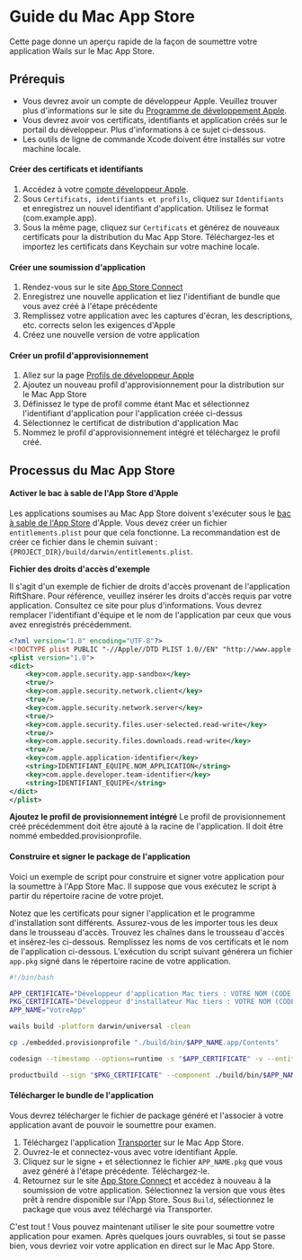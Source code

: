 # Guide du Mac App Store

Cette page donne un aperçu rapide de la façon de soumettre votre application Wails sur le Mac App Store.

## Prérequis

- Vous devrez avoir un compte de développeur Apple. Veuillez trouver plus d'informations sur le site du [Programme de développement Apple](https://developer.apple.com/support/compare-memberships/).
- Vous devrez avoir vos certificats, identifiants et application créés sur le portail du développeur. Plus d'informations à ce sujet ci-dessous.
- Les outils de ligne de commande Xcode doivent être installés sur votre machine locale.

#### Créer des certificats et identifiants

1. Accédez à votre [compte développeur Apple](https://developer.apple.com/account/).
2. Sous `Certificats, identifiants et profils`, cliquez sur `Identifiants` et enregistrez un nouvel identifiant d'application. Utilisez le format (com.example.app).
3. Sous la même page, cliquez sur `Certificats` et générez de nouveaux certificats pour la distribution du Mac App Store. Téléchargez-les et importez les certificats dans Keychain sur votre machine locale.

#### Créer une soumission d'application

1. Rendez-vous sur le site [App Store Connect](https://appstoreconnect.apple.com/apps)
2. Enregistrez une nouvelle application et liez l'identifiant de bundle que vous avez créé à l'étape précédente
3. Remplissez votre application avec les captures d'écran, les descriptions, etc. corrects selon les exigences d'Apple
4. Créez une nouvelle version de votre application

#### Créer un profil d'approvisionnement

1. Allez sur la page [Profils de développeur Apple](https://developer.apple.com/account/resources/profiles/list)
2. Ajoutez un nouveau profil d'approvisionnement pour la distribution sur le Mac App Store
3. Définissez le type de profil comme étant Mac et sélectionnez l'identifiant d'application pour l'application créée ci-dessus
4. Sélectionnez le certificat de distribution d'application Mac
5. Nommez le profil d'approvisionnement intégré et téléchargez le profil créé.

## Processus du Mac App Store

#### Activer le bac à sable de l'App Store d'Apple

Les applications soumises au Mac App Store doivent s'exécuter sous le [bac à sable de l'App Store](https://developer.apple.com/app-sandboxing/) d'Apple. Vous devez créer un fichier `entitlements.plist` pour que cela fonctionne. La recommandation est de créer ce fichier dans le chemin suivant : `{PROJECT_DIR}/build/darwin/entitlements.plist`.

**Fichier des droits d'accès d'exemple**

Il s'agit d'un exemple de fichier de droits d'accès provenant de l'application RiftShare. Pour référence, veuillez insérer les droits d'accès requis par votre application. Consultez ce site pour plus d'informations. Vous devrez remplacer l'identifiant d'équipe et le nom de l'application par ceux que vous avez enregistrés précédemment.

```xml title="entitlements.plist"
<?xml version="1.0" encoding="UTF-8"?>
<!DOCTYPE plist PUBLIC "-//Apple//DTD PLIST 1.0//EN" "http://www.apple.com/DTDs/PropertyList-1.0.dtd">
<plist version="1.0">
<dict>
    <key>com.apple.security.app-sandbox</key>
    <true/>
    <key>com.apple.security.network.client</key>
    <true/>
    <key>com.apple.security.network.server</key>
    <true/>
    <key>com.apple.security.files.user-selected.read-write</key>
    <true/>
    <key>com.apple.security.files.downloads.read-write</key>
    <true/>
    <key>com.apple.application-identifier</key>
    <string>IDENTIFIANT_EQUIPE.NOM_APPLICATION</string>
    <key>com.apple.developer.team-identifier</key>
    <string>IDENTIFIANT_EQUIPE</string>
</dict>
</plist>
```

**Ajoutez le profil de provisionnement intégré**
Le profil de provisionnement créé précédemment doit être ajouté à la racine de l'application. Il doit être nommé embedded.provisionprofile.

#### Construire et signer le package de l'application

Voici un exemple de script pour construire et signer votre application pour la soumettre à l'App Store Mac. Il suppose que vous exécutez le script à partir du répertoire racine de votre projet.

Notez que les certificats pour signer l'application et le programme d'installation sont différents. Assurez-vous de les importer tous les deux dans le trousseau d'accès. Trouvez les chaînes dans le trousseau d'accès et insérez-les ci-dessous. Remplissez les noms de vos certificats et le nom de l'application ci-dessous. L'exécution du script suivant générera un fichier `app.pkg` signé dans le répertoire racine de votre application.

```bash title="macappstore-build.sh"
#!/bin/bash

APP_CERTIFICATE="Développeur d'application Mac tiers : VOTRE NOM (CODE)"
PKG_CERTIFICATE="Développeur d'installateur Mac tiers : VOTRE NOM (CODE)"
APP_NAME="VotreApp"

wails build -platform darwin/universal -clean

cp ./embedded.provisionprofile "./build/bin/$APP_NAME.app/Contents"

codesign --timestamp --options=runtime -s "$APP_CERTIFICATE" -v --entitlements ./build/darwin/entitlements.plist ./build/bin/$APP_NAME.app

productbuild --sign "$PKG_CERTIFICATE" --component ./build/bin/$APP_NAME.app /Applications ./$APP_NAME.pkg
```

#### Télécharger le bundle de l'application

Vous devrez télécharger le fichier de package généré et l'associer à votre application avant de pouvoir le soumettre pour examen.

1. Téléchargez l'application [Transporter](https://apps.apple.com/us/app/transporter/id1450874784) sur le Mac App Store.
2. Ouvrez-le et connectez-vous avec votre identifiant Apple.
3. Cliquez sur le signe + et sélectionnez le fichier `APP_NAME.pkg` que vous avez généré à l'étape précédente. Téléchargez-le.
4. Retournez sur le site [App Store Connect](https://appstoreconnect.apple.com/apps) et accédez à nouveau à la soumission de votre application. Sélectionnez la version que vous êtes prêt à rendre disponible sur l'App Store. Sous `Build`, sélectionnez le package que vous avez téléchargé via Transporter.

C'est tout ! Vous pouvez maintenant utiliser le site pour soumettre votre application pour examen. Après quelques jours ouvrables, si tout se passe bien, vous devriez voir votre application en direct sur le Mac App Store.